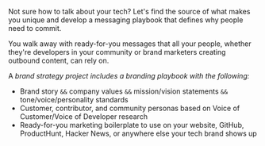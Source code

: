 <span className="text-lg">Not sure how to talk about your tech? Let's find the source of what makes you unique and
develop a messaging playbook that defines why people need to commit.</span>

You walk away with ready-for-you messages that all your people, whether they're developers in your community or brand marketers creating outbound content, can rely on.

A *brand strategy project includes a branding playbook with the following:*

- Brand story `&&` company values `&&` mission/vision statements `&&` tone/voice/personality standards
- Customer, contributor, and community personas based on Voice of Customer/Voice of Developer research
- Ready-for-you marketing boilerplate to use on your website, GitHub, ProductHunt, Hacker News, or anywhere else your
  tech brand shows up
